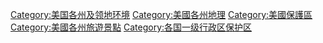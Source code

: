 [[Category:美国各州及领地环境|Category:美国各州及领地环境]]
[[Category:美國各州地理|Category:美國各州地理]]
[[Category:美國保護區|Category:美國保護區]]
[[Category:美國各州旅遊景點|Category:美國各州旅遊景點]]
[[Category:各国一级行政区保护区|Category:各国一级行政区保护区]]